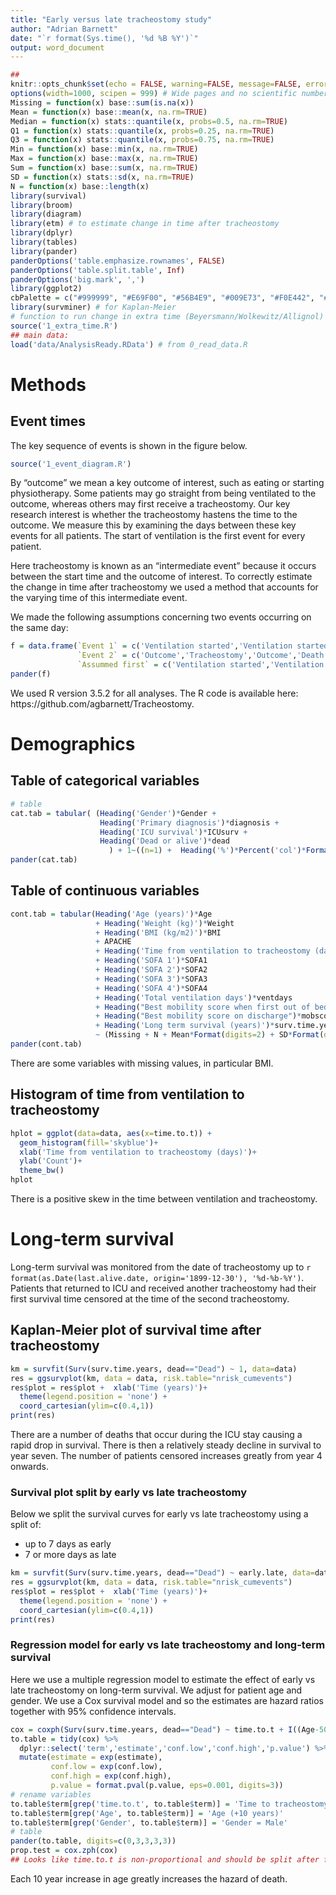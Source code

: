 ---
title: "Early versus late tracheostomy study"
author: "Adrian Barnett"
date: "`r format(Sys.time(), '%d %B %Y')`"
output: word_document
---

```{r setup, include=FALSE}
##
knitr::opts_chunk$set(echo = FALSE, warning=FALSE, message=FALSE, error=FALSE, comment='', dpi=400)
options(width=1000, scipen = 999) # Wide pages and no scientific numbers
Missing = function(x) base::sum(is.na(x))
Mean = function(x) base::mean(x, na.rm=TRUE)
Median = function(x) stats::quantile(x, probs=0.5, na.rm=TRUE)
Q1 = function(x) stats::quantile(x, probs=0.25, na.rm=TRUE)
Q3 = function(x) stats::quantile(x, probs=0.75, na.rm=TRUE)
Min = function(x) base::min(x, na.rm=TRUE)
Max = function(x) base::max(x, na.rm=TRUE)
Sum = function(x) base::sum(x, na.rm=TRUE)
SD = function(x) stats::sd(x, na.rm=TRUE)
N = function(x) base::length(x)
library(survival)
library(broom)
library(diagram)
library(etm) # to estimate change in time after tracheostomy
library(dplyr)
library(tables)
library(pander)
panderOptions('table.emphasize.rownames', FALSE)
panderOptions('table.split.table', Inf)
panderOptions('big.mark', ',')
library(ggplot2)
cbPalette = c("#999999", "#E69F00", "#56B4E9", "#009E73", "#F0E442", "#0072B2", "#D55E00", "#CC79A7")
library(survminer) # for Kaplan-Meier
# function to run change in extra time (Beyersmann/Wolkewitz/Allignol)
source('1_extra_time.R')
## main data:
load('data/AnalysisReady.RData') # from 0_read_data.R
```

# Methods

## Event times

The key sequence of events is shown in the figure below.

```{r diagram, fig.width=5, fig.height=4}
source('1_event_diagram.R')
```

By "outcome" we mean a key outcome of interest, such as eating or starting physiotherapy. Some patients may go straight from being ventilated to the outcome, whereas others may first receive a tracheostomy. Our key research interest is whether the tracheostomy hastens the time to the outcome. We measure this by examining the days between these key events for all patients. The start of ventilation is the first event for every patient.

Here tracheostomy is known as an "intermediate event" because it occurs between the start time and the outcome of interest. To correctly estimate the change in time after tracheostomy we used a method that accounts for the varying time of this intermediate event.

We made the following assumptions concerning two events occurring on the same day:

```{r table.assumption}
f = data.frame(`Event 1` = c('Ventilation started','Ventilation started','Tracheostomy','Tracheostomy','Outcome'),
               `Event 2` = c('Outcome','Tracheostomy','Outcome','Death','Death'),
               `Assummed first` = c('Ventilation started','Ventilation started','Tracheostomy','Tracheostomy','Outcome'))
pander(f)
```


We used R version 3.5.2 for all analyses. The R code is available here: https://github.com/agbarnett/Tracheostomy.

# Demographics

## Table of categorical variables

```{r demo}
# table
cat.tab = tabular( (Heading('Gender')*Gender + 
                    Heading('Primary diagnosis')*diagnosis +
                    Heading('ICU survival')*ICUsurv +
                    Heading('Dead or alive')*dead
                      ) + 1~((n=1) +  Heading('%')*Percent('col')*Format(digits=0)), data=data) 
pander(cat.tab)
```

## Table of continuous variables

```{r mega.table.cont}
cont.tab = tabular(Heading('Age (years)')*Age 
                   + Heading('Weight (kg)')*Weight
                   + Heading('BMI (kg/m2)')*BMI 
                   + APACHE 
                   + Heading('Time from ventilation to tracheostomy (days)')*time.to.t
                   + Heading('SOFA 1')*SOFA1
                   + Heading('SOFA 2')*SOFA2
                   + Heading('SOFA 3')*SOFA3
                   + Heading('SOFA 4')*SOFA4
                   + Heading('Total ventilation days')*ventdays 
                   + Heading("Best mobility score when first out of bed exercise")*mobscorebed 
                   + Heading("Best mobility score on discharge")*mobscoredis
                   + Heading('Long term survival (years)')*surv.time.years
                   ~ (Missing + N + Mean*Format(digits=2) + SD*Format(digits=2)+ Min*Format(digits=0)+ Max*Format(digits=0)), data=data)
pander(cont.tab)
```

There are some variables with missing values, in particular BMI.

## Histogram of time from ventilation to tracheostomy

```{r dist}
hplot = ggplot(data=data, aes(x=time.to.t)) +
  geom_histogram(fill='skyblue')+
  xlab('Time from ventilation to tracheostomy (days)')+
  ylab('Count')+
  theme_bw()
hplot
```

There is a positive skew in the time between ventilation and tracheostomy.

# Long-term survival

Long-term survival was monitored from the date of tracheostomy up to `r format(as.Date(last.alive.date, origin='1899-12-30'), '%d-%b-%Y')`. Patients that returned to ICU and received another tracheostomy had their first survival time censored at the time of the second tracheostomy. 

## Kaplan-Meier plot of survival time after tracheostomy

```{r km, fig.width=7, fig.height=6}
km = survfit(Surv(surv.time.years, dead=="Dead") ~ 1, data=data)
res = ggsurvplot(km, data = data, risk.table="nrisk_cumevents")
res$plot = res$plot +  xlab('Time (years)')+
  theme(legend.position = 'none') +
  coord_cartesian(ylim=c(0.4,1))
print(res)
```

There are a number of deaths that occur during the ICU stay causing a rapid drop in survival. There is then a relatively steady decline in survival to year seven. The number of patients censored increases greatly from year 4 onwards.

### Survival plot split by early vs late tracheostomy

Below we split the survival curves for early vs late tracheostomy using a split of: 

* up to 7 days as early 
* 7 or more days as late

```{r km.split, fig.width=7, fig.height=6}
km = survfit(Surv(surv.time.years, dead=="Dead") ~ early.late, data=data)
res = ggsurvplot(km, data = data, risk.table="nrisk_cumevents")
res$plot = res$plot +  xlab('Time (years)')+
  theme(legend.position = 'none') +
  coord_cartesian(ylim=c(0.4,1))
print(res)
```

### Regression model for early vs late tracheostomy and long-term survival

Here we use a multiple regression model to estimate the effect of early vs late tracheostomy on long-term survival. We adjust for patient age and gender. We use a Cox survival model and so the estimates are hazard ratios together with 95% confidence intervals.

```{r cox}
cox = coxph(Surv(surv.time.years, dead=="Dead") ~ time.to.t + I((Age-50)/10) + Gender, data=data)
to.table = tidy(cox) %>%
  dplyr::select('term','estimate','conf.low','conf.high','p.value') %>%
  mutate(estimate = exp(estimate),
         conf.low = exp(conf.low),
         conf.high = exp(conf.high),
         p.value = format.pval(p.value, eps=0.001, digits=3))
# rename variables
to.table$term[grep('time.to.t', to.table$term)] = 'Time to tracheostomy (+1 day)'
to.table$term[grep('Age', to.table$term)] = 'Age (+10 years)'
to.table$term[grep('Gender', to.table$term)] = 'Gender = Male'
# table
pander(to.table, digits=c(0,3,3,3,3))
prop.test = cox.zph(cox)
## Looks like time.to.t is non-proportional and should be split after first year (based on graph above)
```

Each 10 year increase in age greatly increases the hazard of death.